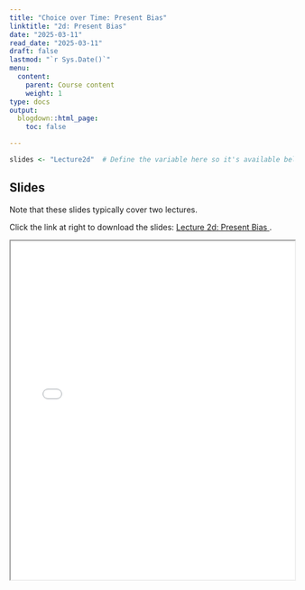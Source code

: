 ```yaml
---
title: "Choice over Time: Present Bias"
linktitle: "2d: Present Bias"
date: "2025-03-11"
read_date: "2025-03-11"
draft: false
lastmod: "`r Sys.Date()`"
menu:
  content:
    parent: Course content
    weight: 1
type: docs
output:
  blogdown::html_page:
    toc: false

---
```



```r
slides <- "Lecture2d"  # Define the variable here so it's available below
```

## Slides

Note that these slides typically cover two lectures.

Click the link at right to download the slides: [Lecture 2d: Present Bias  <i class="fas fa-file-download"></i>](slides/`r slides`.pdf).

<iframe src="/slides/`r slides`.pdf" width="100%" height="600px"></iframe>